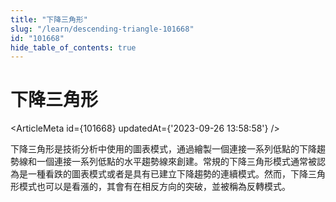```yaml
---
title: "下降三角形"
slug: "/learn/descending-triangle-101668"
id: "101668"
hide_table_of_contents: true
---
```



# 下降三角形

<ArticleMeta id={101668} updatedAt={'2023-09-26 13:58:58'} />
<div className='border-solid border-b border-t-0 my-4 border-[var(--ifm-color-gray-300)]' />

下降三角形是技術分析中使用的圖表模式，通過繪製一個連接一系列低點的下降趨勢線和一個連接一系列低點的水平趨勢線來創建。常規的下降三角形模式通常被認為是一種看跌的圖表模式或者是具有已建立下降趨勢的連續模式。然而，下降三角形模式也可以是看漲的，其會有在相反方向的突破，並被稱為反轉模式。
